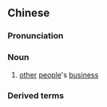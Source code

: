 {{also|闲事}}
==Chinese==
{{zh-forms|s=闲事|t2=閑事}}

===Pronunciation===
{{zh-pron
|m=xiánshì,er=y
|c=haan4 si6
|h=pfs=hàn-sṳ
|mn=qz:hân-sīr/tw,xm,zz:êng-sū
|cat=n
}}

===Noun===
{{zh-noun}}

# [[other]] [[people]]'s [[business]]

===Derived terms===
{{zh-der|管閒事}}